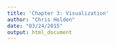 ```yaml
---
title: 'Chapter 3: Visualization'
author: "Chris Holden"
date: "03/24/2015"
output: html_document
---
```


